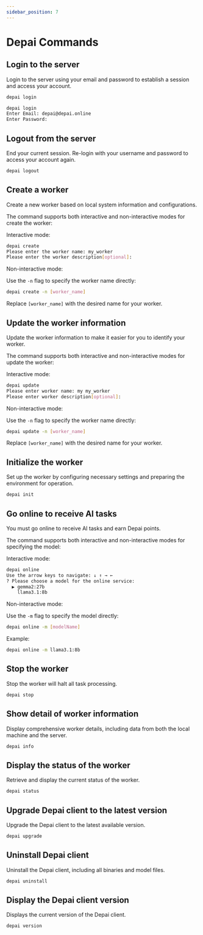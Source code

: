 ```yaml
---
sidebar_position: 7
---
```


# Depai Commands

## Login to the server

Login to the server using your email and password to establish a session and access your account.
```bash
depai login
```

```bash
depai login
Enter Email: depai@depai.online
Enter Password:
```

## Logout from the server

End your current session. Re-login with your username and password to access your account again.
```bash
depai logout
```

## Create a worker

Create a new worker based on local system information and configurations.

The command supports both interactive and non-interactive modes for create the worker:

Interactive mode:

```bash
depai create
Please enter the worker name: my_worker
Please enter the worker description[optional]:
```

Non-interactive mode:

Use the `-n` flag to specify the worker name directly:
```bash
depai create -n [worker_name]
```
Replace `[worker_name]` with the desired name for your worker.


## Update the worker information

Update the worker information to make it easier for you to identify your worker.

The command supports both interactive and non-interactive modes for update the worker:

Interactive mode:

```bash
depai update
Please enter worker name: my my_worker
Please enter worker description[optional]:
```

Non-interactive mode:

Use the `-n` flag to specify the worker name directly:
```bash
depai update -n [worker_name]
```
Replace `[worker_name]` with the desired name for your worker.

## Initialize the worker

Set up the worker by configuring necessary settings and preparing the environment for operation.
```bash
depai init
```

## Go online to receive AI tasks

You must go online to receive AI tasks and earn Depai points.

The command supports both interactive and non-interactive modes for specifying the model:

Interactive mode:

```bash
depai online
Use the arrow keys to navigate: ↓ ↑ → ←
? Please choose a model for the online service:
  ▶︎ gemma2:27b
    llama3.1:8b
```

Non-interactive mode:

Use the `-m` flag to specify the model directly:
```bash
depai online -m [modelName]
```
Example:
```bash
depai online -m llama3.1:8b
```

## Stop the worker

Stop the worker will halt all task processing.
```bash
depai stop
```

## Show detail of worker information

Display comprehensive worker details, including data from both the local machine and the server.
```bash
depai info
```

## Display the status of the worker

Retrieve and display the current status of the worker.
```bash
depai status
```
## Upgrade Depai client to the latest version

Upgrade the Depai client to the latest available version.
```bash
depai upgrade
```

## Uninstall Depai client

Uninstall the Depai client, including all binaries and model files.
```bash
depai uninstall
```

## Display the Depai client version

Displays the current version of the Depai client.
```bash
depai version
```






